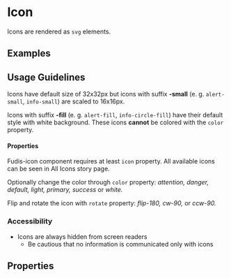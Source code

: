 
<Meta title="Components/Icon" />

# Icon

Icons are rendered as <code>svg</code> elements.

## Examples

<Canvas of={IconStories.Icon}></Canvas>

## Usage Guidelines

Icons have default size of 32x32px but icons with suffix **-small** (e. g. `alert-small`, `info-small`) are scaled to 16x16px.

Icons with suffix **-fill** (e. g. `alert-fill`, `info-circle-fill`) have their default style with white background. These icons **cannot** be colored with the `color` property.

#### Properties

Fudis-icon component requires at least `icon` property. All available icons can be seen in All Icons story page.

Optionally change the color through `color` property: _attention, danger, default, light, primary, success_ or _white._

Flip and rotate the icon with `rotate` property: _flip-180, cw-90,_ or _ccw-90._

### Accessibility

- Icons are always hidden from screen readers
  - Be cautious that no information is communicated only with icons

## Properties

<ArgTypes of={IconComponent} exclude={iconExclude} />
